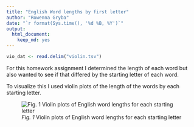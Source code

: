 ```yaml
---
title: "English Word lengths by first letter"
author: "Rowenna Gryba"
date: "`r format(Sys.time(), '%d %B, %Y')`"
output:
  html_document:
    keep_md: yes
---
```


```r
vio_dat <- read.delim("violin.tsv")
```

For this homework assignment I determined the length of each word but also wanted to see if that differed by the starting letter of each word.

To visualize this I used violin plots of the length of the words by each starting letter.

![*Fig. 1* Violin plots of English word lengths for each starting letter](violin.png)
